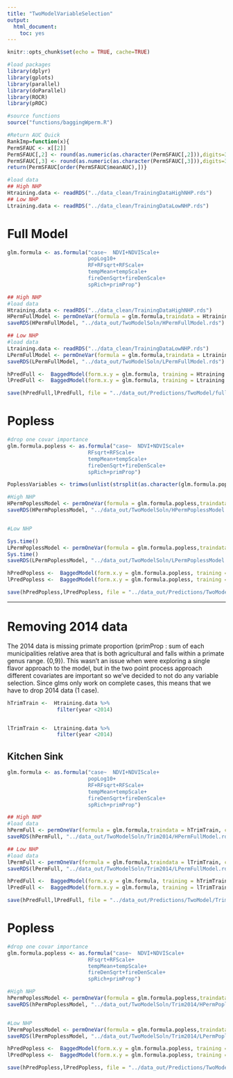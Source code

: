 ```yaml
---
title: "TwoModelVariableSelection"
output: 
  html_document: 
    toc: yes
---
```


```r
knitr::opts_chunk$set(echo = TRUE, cache=TRUE)
```


```r
#load packages
library(dplyr)
library(gplots)
library(parallel)
library(doParallel)
library(ROCR)
library(pROC)

#source functions
source("functions/baggingWperm.R")

#Return AUC Quick
RankImp=function(x){
PermSFAUC <- x[[2]]
PermSFAUC[,2] <- round(as.numeric(as.character(PermSFAUC[,2])),digits=3)
PermSFAUC[,3] <- round(as.numeric(as.character(PermSFAUC[,3])),digits=3)
return(PermSFAUC[order(PermSFAUC$meanAUC),])}

#load data
## High NHP
Htraining.data <- readRDS("../data_clean/TrainingDataHighNHP.rds")
## Low NHP
Ltraining.data <- readRDS("../data_clean/TrainingDataLowNHP.rds")
```

# Full Model



```r
glm.formula <- as.formula("case~  NDVI+NDVIScale+
                          popLog10+
                          RF+RFsqrt+RFScale+
                          tempMean+tempScale+
                          fireDenSqrt+fireDenScale+
                          spRich+primProp") 

## High NHP
#load data
Htraining.data <- readRDS("../data_clean/TrainingDataHighNHP.rds")
HPermFullModel <- permOneVar(formula = glm.formula,traindata = Htraining.data, cores = 10, no.iterations = 500, perm = 10, viz = TRUE, title="High NHP Full Model")
saveRDS(HPermFullModel, "../data_out/TwoModelSoln/HPermFullModel.rds")

## Low NHP
#load data
Ltraining.data <- readRDS("../data_clean/TrainingDataLowNHP.rds")
LPermFullModel <- permOneVar(formula = glm.formula,traindata = Ltraining.data, cores = 10, no.iterations = 500, perm = 10, viz = TRUE, title="Low NHP Full Model")
saveRDS(LPermFullModel, "../data_out/TwoModelSoln/LPermFullModel.rds")
```

```r

hPredFull <-  BaggedModel(form.x.y = glm.formula, training = Htraining.data, new.data = Htraining.data, no.iterations = 500)
lPredFull <-  BaggedModel(form.x.y = glm.formula, training = Ltraining.data, new.data = Ltraining.data, no.iterations = 500)

save(hPredFull,lPredFull, file = "../data_out/Predictions/TwoModel/fullPredictions.RData")


```

# Popless 
```r
#drop one covar importance
glm.formula.popless <- as.formula("case~  NDVI+NDVIScale+ 
                          RFsqrt+RFScale+
                          tempMean+tempScale+
                          fireDenSqrt+fireDenScale+
                          spRich+primProp") 

PoplessVariables <- trimws(unlist(strsplit(as.character(glm.formula.popless)[3], "+", fixed = T)), which = "both")

#High NHP
HPermPoplessModel <- permOneVar(formula = glm.formula.popless,traindata = Htraining.data, cores=10, no.iterations = 500, perm = 10,viz=TRUE, title="High NHP, Popless" ) 
saveRDS(HPermPoplessModel, "../data_out/TwoModelSoln/HPermPoplessModel.rds")


#Low NHP

Sys.time()
LPermPoplessModel <- permOneVar(formula = glm.formula.popless,traindata = Ltraining.data, cores=10, no.iterations = 500, perm = 10 ,viz=TRUE, title="Low NHP, Popless")
Sys.time()
saveRDS(LPermPoplessModel, "../data_out/TwoModelSoln/LPermPoplessModel.rds")


```

```r


hPredPopless <-  BaggedModel(form.x.y = glm.formula.popless, training = Htraining.data, new.data = Htraining.data, no.iterations = 500)
lPredPopless <-  BaggedModel(form.x.y = glm.formula.popless, training = Ltraining.data, new.data = Ltraining.data, no.iterations = 500)

save(hPredPopless,lPredPopless, file = "../data_out/Predictions/TwoModel/poplessPredictions.RData")

```

***

# Removing 2014 data

The 2014 data is missing primate proportion (primProp : sum of each municipalities relative area that is both agricultural and falls within a primate genus range. {0,9}). This wasn't an issue when were exploring a single flavor approach to the model, but in the two point process approach different covariates are important so we've decided to not do any variable selection. Since glms only work on complete cases, this means that we have to drop 2014 data (1 case). 

```r
hTrimTrain <-  Htraining.data %>%
                filter(year <2014)


lTrimTrain <-  Ltraining.data %>%
                filter(year <2014)

```

## Kitchen Sink

```r
glm.formula <- as.formula("case~  NDVI+NDVIScale+
                          popLog10+
                          RF+RFsqrt+RFScale+
                          tempMean+tempScale+
                          fireDenSqrt+fireDenScale+
                          spRich+primProp") 

## High NHP
#load data
hPermFull <- permOneVar(formula = glm.formula,traindata = hTrimTrain, cores = 10, no.iterations = 500, perm = 10, viz = TRUE, title="High NHP Full Model")
saveRDS(hPermFull, "../data_out/TwoModelSoln/Trim2014/HPermFullModel.rds")

## Low NHP
#load data
lPermFull <- permOneVar(formula = glm.formula,traindata = lTrimTrain, cores = 10, no.iterations = 500, perm = 10, viz = TRUE, title="Low NHP Full Model")
saveRDS(lPermFull, "../data_out/TwoModelSoln/Trim2014/LPermFullModel.rds")
```

```r

hPredFull <-  BaggedModel(form.x.y = glm.formula, training = hTrimTrain, new.data = hTrimTrain, no.iterations = 500)
lPredFull <-  BaggedModel(form.x.y = glm.formula, training = lTrimTrain, new.data = lTrimTrain, no.iterations = 500)

save(hPredFull,lPredFull, file = "../data_out/Predictions/TwoModel/Trim2014/fullPredictions.RData")
```


# Popless 
```r
#drop one covar importance
glm.formula.popless <- as.formula("case~  NDVI+NDVIScale+ 
                          RFsqrt+RFScale+
                          tempMean+tempScale+
                          fireDenSqrt+fireDenScale+
                          spRich+primProp") 

#High NHP
hPermPoplessModel <- permOneVar(formula = glm.formula.popless,traindata = hTrimTrain, cores=10, no.iterations = 500, perm = 10,viz=TRUE, title="High NHP, Popless" ) 
saveRDS(hPermPoplessModel, "../data_out/TwoModelSoln/Trim2014/HPermPoplessModel.rds")


#Low NHP
lPermPoplessModel <- permOneVar(formula = glm.formula.popless,traindata = lTrimTrain, cores=10, no.iterations = 500, perm = 10 ,viz=TRUE, title="Low NHP, Popless")
saveRDS(lPermPoplessModel, "../data_out/TwoModelSoln/Trim2014/LPermPoplessModel.rds")


```

```r


hPredPopless <-  BaggedModel(form.x.y = glm.formula.popless, training = hTrimTrain, new.data = hTrimTrain, no.iterations = 500)
lPredPopless <-  BaggedModel(form.x.y = glm.formula.popless, training = lTrimTrain, new.data = lTrimTrain, no.iterations = 500)

save(hPredPopless,lPredPopless, file = "../data_out/Predictions/TwoModel/Trim2014/poplessPredictions.RData")

```
